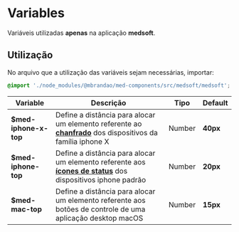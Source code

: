 
<Meta title="medsoft/variables" />

# Variables

Variáveis utilizadas **apenas** na aplicação **medsoft**.

## Utilização

No arquivo que a utilização das variáveis sejam necessárias, importar:

``` scss
@import './node_modules/@mbrandao/med-components/src/medsoft/medsoft';
```

| Variable            | Descrição                                                                                                                                                  | Tipo   | Default  |
| ------------------- | ---------------------------------------------------------------------------------------------------------------------------------------------------------- | ------ | -------- |
| **$med-iphone-x-top** | Define a distância para alocar um elemento referente ao **[chanfrado](https://support.apple.com/en-ca/HT207354)** dos dispositivos da família iphone X   | Number | **40px** |
| **$med-iphone-top**   | Define a distância para alocar um elemento referente aos **[ícones de status](https://support.apple.com/en-ca/HT207354)** dos dispositivos iphone padrão | Number | **20px** |
| **$med-mac-top**      | Define a distância para alocar um elemento referente aos botões de controle de uma aplicação desktop macOS                                               | Number | **15px** |
